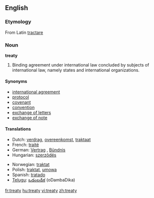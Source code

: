 ==English==
{{wikipedia}}

===Etymology===
From Latin [[tractare]]

===Noun===
'''treaty'''

# Binding agreement under international law concluded by subjects of international law, namely states and international organizations.

====Synonyms====
*[[international agreement]]
*[[protocol]]
*[[covenant]]
*[[convention]]
*[[exchange of letters]]
*[[exchange of note]]

====Translations====
{{top}}
*Dutch: [[verdrag]], [[overeenkomst]], [[traktaat]]
*French: [[traité]]
*German: [[Vertrag]] {{m}}, [[Bündnis]] {{n}}
*Hungarian: [[szerzõdés]]
{{mid}}
*Norwegian: [[traktat]] {{m}}
*Polish: [[traktat]], [[umowa]]
*Spanish: [[tratado]] {{m}}
*[[Telugu]]: [[ఒడంబడిక]] (oDambaDika)
{{bottom}}

[[fr:treaty]]
[[hu:treaty]]
[[vi:treaty]]
[[zh:treaty]]